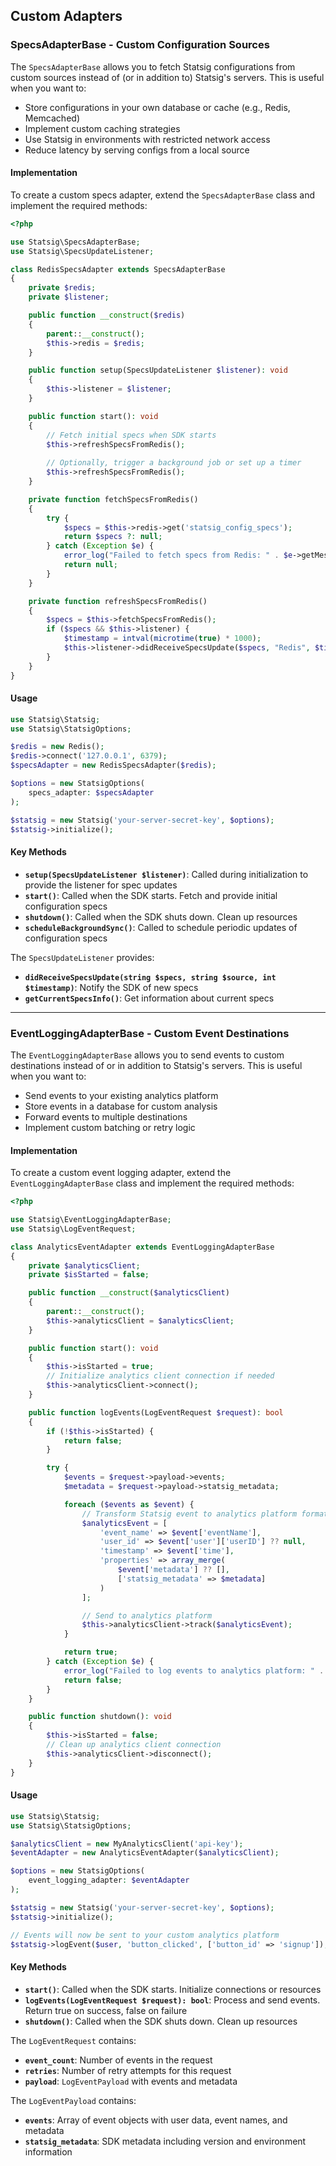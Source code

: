 ## Custom Adapters

### SpecsAdapterBase - Custom Configuration Sources

The `SpecsAdapterBase` allows you to fetch Statsig configurations from custom sources instead of (or in addition to) Statsig's servers. This is useful when you want to:

- Store configurations in your own database or cache (e.g., Redis, Memcached)
- Implement custom caching strategies
- Use Statsig in environments with restricted network access
- Reduce latency by serving configs from a local source

#### Implementation

To create a custom specs adapter, extend the `SpecsAdapterBase` class and implement the required methods:

```php
<?php

use Statsig\SpecsAdapterBase;
use Statsig\SpecsUpdateListener;

class RedisSpecsAdapter extends SpecsAdapterBase
{
    private $redis;
    private $listener;

    public function __construct($redis)
    {
        parent::__construct();
        $this->redis = $redis;
    }

    public function setup(SpecsUpdateListener $listener): void
    {
        $this->listener = $listener;
    }

    public function start(): void
    {
        // Fetch initial specs when SDK starts
        $this->refreshSpecsFromRedis();
        
        // Optionally, trigger a background job or set up a timer
        $this->refreshSpecsFromRedis();
    }

    private function fetchSpecsFromRedis()
    {
        try {
            $specs = $this->redis->get('statsig_config_specs');
            return $specs ?: null;
        } catch (Exception $e) {
            error_log("Failed to fetch specs from Redis: " . $e->getMessage());
            return null;
        }
    }

    private function refreshSpecsFromRedis()
    {
        $specs = $this->fetchSpecsFromRedis();
        if ($specs && $this->listener) {
            $timestamp = intval(microtime(true) * 1000);
            $this->listener->didReceiveSpecsUpdate($specs, "Redis", $timestamp);
        }
    }
}
```

#### Usage

```php
use Statsig\Statsig;
use Statsig\StatsigOptions;

$redis = new Redis();
$redis->connect('127.0.0.1', 6379);
$specsAdapter = new RedisSpecsAdapter($redis);

$options = new StatsigOptions(
    specs_adapter: $specsAdapter
);

$statsig = new Statsig('your-server-secret-key', $options);
$statsig->initialize();
```

#### Key Methods

- **`setup(SpecsUpdateListener $listener)`**: Called during initialization to provide the listener for spec updates
- **`start()`**: Called when the SDK starts. Fetch and provide initial configuration specs
- **`shutdown()`**: Called when the SDK shuts down. Clean up resources
- **`scheduleBackgroundSync()`**: Called to schedule periodic updates of configuration specs

The `SpecsUpdateListener` provides:

- **`didReceiveSpecsUpdate(string $specs, string $source, int $timestamp)`**: Notify the SDK of new specs
- **`getCurrentSpecsInfo()`**: Get information about current specs

---

### EventLoggingAdapterBase - Custom Event Destinations

The `EventLoggingAdapterBase` allows you to send events to custom destinations instead of or in addition to Statsig's servers. This is useful when you want to:

- Send events to your existing analytics platform
- Store events in a database for custom analysis
- Forward events to multiple destinations
- Implement custom batching or retry logic

#### Implementation

To create a custom event logging adapter, extend the `EventLoggingAdapterBase` class and implement the required methods:

```php
<?php

use Statsig\EventLoggingAdapterBase;
use Statsig\LogEventRequest;

class AnalyticsEventAdapter extends EventLoggingAdapterBase
{
    private $analyticsClient;
    private $isStarted = false;

    public function __construct($analyticsClient)
    {
        parent::__construct();
        $this->analyticsClient = $analyticsClient;
    }

    public function start(): void
    {
        $this->isStarted = true;
        // Initialize analytics client connection if needed
        $this->analyticsClient->connect();
    }

    public function logEvents(LogEventRequest $request): bool
    {
        if (!$this->isStarted) {
            return false;
        }

        try {
            $events = $request->payload->events;
            $metadata = $request->payload->statsig_metadata;

            foreach ($events as $event) {
                // Transform Statsig event to analytics platform format
                $analyticsEvent = [
                    'event_name' => $event['eventName'],
                    'user_id' => $event['user']['userID'] ?? null,
                    'timestamp' => $event['time'],
                    'properties' => array_merge(
                        $event['metadata'] ?? [],
                        ['statsig_metadata' => $metadata]
                    )
                ];

                // Send to analytics platform
                $this->analyticsClient->track($analyticsEvent);
            }

            return true;
        } catch (Exception $e) {
            error_log("Failed to log events to analytics platform: " . $e->getMessage());
            return false;
        }
    }

    public function shutdown(): void
    {
        $this->isStarted = false;
        // Clean up analytics client connection
        $this->analyticsClient->disconnect();
    }
}
```

#### Usage

```php
use Statsig\Statsig;
use Statsig\StatsigOptions;

$analyticsClient = new MyAnalyticsClient('api-key');
$eventAdapter = new AnalyticsEventAdapter($analyticsClient);

$options = new StatsigOptions(
    event_logging_adapter: $eventAdapter
);

$statsig = new Statsig('your-server-secret-key', $options);
$statsig->initialize();

// Events will now be sent to your custom analytics platform
$statsig->logEvent($user, 'button_clicked', ['button_id' => 'signup']);
```

#### Key Methods

- **`start()`**: Called when the SDK starts. Initialize connections or resources
- **`logEvents(LogEventRequest $request): bool`**: Process and send events. Return true on success, false on failure
- **`shutdown()`**: Called when the SDK shuts down. Clean up resources

The `LogEventRequest` contains:

- **`event_count`**: Number of events in the request
- **`retries`**: Number of retry attempts for this request
- **`payload`**: `LogEventPayload` with events and metadata

The `LogEventPayload` contains:

- **`events`**: Array of event objects with user data, event names, and metadata
- **`statsig_metadata`**: SDK metadata including version and environment information

